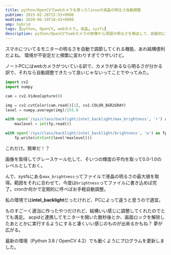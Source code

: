 ```yaml
---
title: python/OpenCVでwebカメラを使ったlinuxの液晶の明るさ自動調整
pubtime: 2015-02-28T15:53+0900
modtime: 2020-06-19T18:43+0900
amp: hybrid
tags: [python, OpenCV, webカメラ, 液晶, sysfs]
description: python/OpenCVでwebカメラの映像から周囲の明るさを検出して、自動的に最適な画面の明るさを設定してくれるプログラムを作りました。
---
```


スマホについてるモニターの明るさを自動で調節してくれる機能、あれ結構便利だよね。
環境が不安定だと頻繁に変わりすぎてウザいけど。

ノートPCにはwebカメラがついている訳で、カメラがあるなら明るさが分かる訳で、それなら自動調整できたって良いじゃないってことでやってみた。

``` python
import cv2
import numpy

cam = cv2.VideoCapture(0)

img = cv2.cvtColor(cam.read()[1], cv2.COLOR_BGR2GRAY)
level = numpy.average(img)/255.0

with open('/sys/class/backlight/intel_backlight/max_brightness', 'r') as fp:
    maxlevel = int(fp.read())

with open('/sys/class/backlight/intel_backlight/brightness', 'w') as fp:
    fp.write(str(int(level*maxlevel)))
```
これだけ。簡単だ！？

画像を取得してグレースケール化して、そいつの輝度の平均を取って0.0-1.0のレベルとしておく。

んで、sysfsにある`max_brightness`ってファイルで液晶の明るさの最大値を取得。範囲をそれに合わせて、今度は`brightness`ってファイルに書き込めば完了。cronか何かで定期的に呼べばお手軽自動調整。

私の環境では**intel_backlight**だったけれど、PCによって違うと思うので適宜。

ものすごーく適当に作ったやつだけれど、結構いい感じに調整してくれたのでとても満足。
acpidと連携してモニターを開いた数秒後とか、画面ロックを解除したあととかに実行するようにすると凄くいい感じのものが出来るかもね？ 夢が広がる。

<PS date="2020-06-19">

最新の環境（Python 3.8 / OpenCV 4.2）でも動くようにプログラムを更新しました。

</PS>
